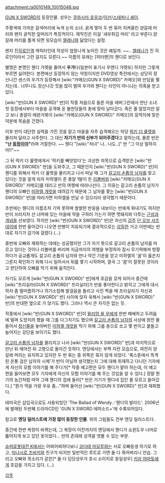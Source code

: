 attachment:/a0010149_10015048.jpg


[[GUN X SWORD]]의 등장인물. 성우는 [[쿠와시마 호우코]]/[[이선]]/[[스테파니 셰이]].

주황색에 가까운 갈색머리에 녹색 눈의 소녀. 굵게 땋아 두 번 묶어 치켜올린 양갈래 머리와 왠지 굵직한 앞머리가 특징적이다. 제작진은 이걸 '새우튀김 머리' 라고 부른다.양갈래 머리를 풀게 되면 뒷모습이 [[엘레나]]와 닮았다는 설정.

왠지 진[[히로인]]격 캐릭터인데 작성이 엄청나게 늦어진 것은 왜일까. ~~...[[엘레나]]가 진 히로인이라서 그런 걸지도 모른다.~~ 이름의 유래는 [피터팬]의 웬디로 보인다.

별명은 본명인 웬디 갸렛을 줄여서 '''우갸'''다(일본어 표기시 우엔디 갸렛또) 하지만 그렇게 부르면 싫어한다. 본편에선 등장하지 않는 약칭이지만 DVD영상 특전에서는 상당히 정신나간 센스의 우갸가 등장해서 [wiki:"카메오(GUN X SWORD)" 카메오]와 만담을 펼치는데.. 너무나도 정신나갓 짓을 많이 벌여 우갸와 웬디는 타인이 아니냐는 의혹을 받고 있다.

[wiki:"반(GUN X SWORD)" 반]이 작중 처음으로 들른 마을 에버그린에서 만난 소녀. 첫 등장에서부터 마을을 공격해 온 불한당들의 총에 맞아 날아갔다. 죽은 줄 알았지만 알고 보니 총알이 애완거북이 [wiki:"카메오(GUN X SWORD)" 카메오]의 등딱지에 맞은 덕분에 목숨을 건졌다. 

이후 반이 대단한 실력을 가진 것을 알고 마을을 자주 습격해오는 악당 [[럭키 더 룰렛]]을 물리쳐 달라고 사주한다. 그 대신 '''자기가 반의 신부가 되어주겠다'''고 말하는데, 물론 반은 '''"난 [[동정]]이야"'''라며 거절한다. ~~ 웬디 "[wiki:"처녀" 나.. 나도..]" 반 "그 이상 말하지마!!"~~

그 뒤 럭키 더 룰렛에게서 '럭키를 빼앗았다'는 괴상한 죄목으로 습격받은 [wiki:"반(GUN X SWORD)" 반]을 도와주고, 그 때문인지 [wiki:"반(GUN X SWORD)" 반]이 웬디를 위해서 럭키 더 룰렛을 물리치고 나서 떠날 때 그가 [[갈고리 손톱의 남자]]를 찾고 있다는 것을 알게 되자 미하엘이 준 총알 1발이 든 [[리볼버]]와 [wiki:"카메오(GUN X SWORD)" 카메오]를 데리고 반의 여행에 따라나선다. 그 이유는 갈고리 손톱의 남자가 웬디의 오빠인 [[미하엘 개럿]]을 데려갔기 때문에 그 남자를 쫓는 [wiki:"반(GUN X SWORD)" 반]을 따라가면 미하엘을 만날 수 있으리라 생각했기 때문이다.

초반에는 웬디의 이름조차 기억 못하며 쌀쌀한 반응을 내보이는 반에게 화내기도 하지만 반이 쓰러지자 산 너머에 있는 마을에 약을 구하러 가는가 하면 멧돼지와 다투는 [[근성]]과 [[개념]]을 선보였다. 하지만 [wiki:"반(GUN X SWORD)" 반]은 자신의 [[갑주]] [[단 오브 서즈데이]]에 한번 들어갔다 나오면 만병이 치유되기에 결과적으로는 [[삽질]]한 거고 이번에는 반대로 자기가 감기에 걸렸다.(...)

중반에 오빠와 재회하는 데에는 성공했지만 그가 자기 뜻으로 갈고리 손톱의 남자를 따르고 있다는 것이나 리볼버를 버리며 지금까지의 여행을 부정하자 잠시 무기력해져 방황하다가 공교롭게도 갈고리 손톱의 남자와 만나 약간 기운을 얻고 미하엘의 '꿈'이 옳은지 그른지 확인하기 위해 다시 일어서서 뒤를 쫓기 시작하며, 결국 그 '꿈'이 잘못된 것이라고 판단하여 오빠를 막기 위해 움직인다.

자기도 모르게 [wiki:"반(GUN X SWORD)" 반]에게 호감을 갖게 되어서 중간에 [wiki:"프리실라(GUN X SWORD)" 프리실라]가 반을 좋아한다고 밝히고 그에게 대시하자 좀 떨떠름하거나 의기소침해 발걸음을 돌리고 사진 찍을 때 프리실라가 자신과 [wiki:"반(GUN X SWORD)" 반] 사이에 앉자 욱해서 [wiki:"반(GUN X SWORD)" 반]의 반대편 옆으로 가 앉기도 했다. 그러나 역시 큰 자각은 없는 듯.

작중에서 [wiki:"반(GUN X SWORD)" 반]이 [[윌리엄 윌 우]]에게 한번 패배하고 두려움에 떨며 도망치려 했을 때 그를 다그치기도 했으며 [[갈고리 손톱의 남자]]의 사상에 완전 물들어서 [[정신줄]]을 놓아버린 [[미하엘 개럿]]을 막기 위해 그를 총으로 쏘고 몇 번이고 붙들고 늘어지는 강단을 보이기도 했다.

[[갈고리 손톱의 남자]]를 물리치고 나서 [wiki:"반(GUN X SWORD)" 반]과 마지막으로 만난 뒤 헤어진 뒤 고향으로 돌아간 듯하다. 엔딩에서는 부쩍 자란 모습으로, 여전히 양갈래 머리는 유지하고 있지만 두 번 묶는 중 위쪽은 묶지 않게 되었다. '록스톤에서 목격된 온통 검은 남자의 시체'가 반이 아닐까 생각했는지 그에 대해 취재하고 다니던 기자에게 자신의 모험 이야기를 해 주다가[* 작중 예고편은 모두 웬디가 맡아 하는데, 이 예고편을 들어보면 모두 기자에게 자신의 모험 이야기를 해 주는 것임을 알 수 있다.] 정말 뭔가의 농간처럼 따악 그때 웬디의 집에 들러[* 반은 거기가 웬디네 집인 줄 모르고 들어갔다.] "뭔가 먹을 거랑 우유 좀..."하며 들어선 [wiki:"반(GUN X SWORD)" 반]과 재회했다.

테마곡은 삽입곡으로도 사용되었던 'The Ballad of Wendy／웬디의 발라드'. 2006년에 발매된 두번째 드라마CD인 'GUN X SWORD 에피소드+'에 수록되어있다.

참고로 '''엔딩 일러스트에 가장 많이 등장한 인물'''. 위의 그림들도 전부 엔딩 일러스트다.

중간에 한번 복장이 바뀌는데, 그 복장이 이전까지의 엔딩에서 웬디가 쇼윈도우 너머로 뚫어지게 보고 있던 옷이었다... 반의 츤데레 성격을 엿볼 수 있는 부분.

[[슈퍼로봇대전 K]]에서는 어찌어찌하다보니 [[코다테 마모루]]와는 서로 오빠동생 하기로 하고, [[미나시로 츠바키]]와 친구가 되지만 일반적인 루트로 가면 둘 다 죽어버리니 안습. 그리고 오빠와 목소리가 같은[* 둘 다 담당성우가 호시 소이치로 동일성우] [[키라 야마토]]에게 호감을 가지고 있다. (...)

[[각주]]

